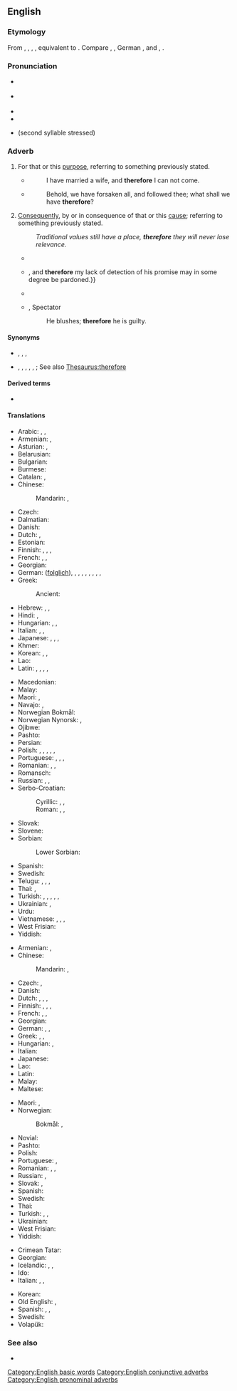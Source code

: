 {{also|therefor|therfore}}
==English==

===Etymology===
From {{etyl|enm|en}} {{m|enm|therfore}}, {{m|enm|therfor}}, {{m|enm|tharfore}}, {{m|enm|thorfore}}, equivalent to {{compound|there|pos1=pronomial adverb|for|lang=en}}. Compare {{cog|stq|deerfoar}}, {{cog|nl|daarvoor}}, German {{m|de|dafür}}, {{etyl|da|-}} and {{etyl|no|-}} {{m|da|derfor}}, {{cog|sv|därför}}.

===Pronunciation===
* {{a|RP}} {{IPA|/ˈðɛəfɔː/|lang=en}}
* {{a|GenAm}} {{IPA|/ˈðɛəɹfɔɹ/|lang=en}}
* {{audio|en-us-therefore.ogg|Audio (US)|lang=en}}
* {{hyphenation|there|fore|lang=en}}
* {{homophones|lang=en|therefor}} (second syllable stressed)

===Adverb===
{{en-adv|-}}

# {{lb|en|conjunctive}} For that or this [[purpose]], referring to something previously stated.
#* {{RQ:Authorized Version|Luke|14|20}}
#*: I have married a wife, and '''therefore''' I can not come.
#* {{RQ:Authorized Version|Matthew|19|27}}
#*: Behold, we have forsaken all, and followed thee; what shall we have '''therefore'''?
# {{lb|en|conjunctive}} [[consequently|Consequently]], by or in consequence of that or this [[cause]]; referring to something previously stated.
#: ''Traditional values still have a place, '''therefore''' they will never lose relevance.''
#* {{quote-book|year=1637|author={{w|René Descartes}}|title={{w|Discourse on the Method}}
|passage=Je pense, donc je suis (I think, '''therefore''' I am)}}
#* {{quote-book|year=1898|author={{w|Winston Churchill (novelist)|Winston Churchill}}
|title={{w|The Celebrity}}|chapter=1
|passage=In the old days, to my commonplace and unobserving mind, he gave no evidences of genius whatsoever. He never read me any of his manuscripts,&nbsp;{{...}}, and '''therefore''' my lack of detection of his promise may in some degree be pardoned.}}
#* {{quote-magazine|year=2012|month=March-April|author=[[w:Terry Sejnowski|Terrence J. Sejnowski]]
|volume=100|issue=2|page=171|magazine={{w|American Scientist}}
|title=[http://www.americanscientist.org/bookshelf/pub/well-connected-brains Well-connected Brains]
|passage=Creating a complete map of the human connectome would '''therefore''' be a monumental milestone but not the end of the journey to understanding how our brains work.}}
#* {{rfdate}}, Spectator
#*: He blushes; '''therefore''' he is guilty.

====Synonyms====
* {{sense|for that purpose}} {{l|en|so}}, {{l|en|thus}}, {{l|en|to that end}}, {{l|en|to this end}}
* {{sense|consequently}} {{l|en|hence}}, {{l|en|then}}, {{l|en|thus}}, {{l|en|accordingly}}, {{l|en|as a result}}, {{l|en|∴}} {{qualifier|math}}; See also [[Thesaurus:therefore]]

====Derived terms====
* {{l|en|I think; therefore I am}}

====Translations====
{{trans-top|for that or this reason; for that}}
* Arabic: {{t|ar|لِذٰلِكَ}}, {{t|ar|لِذٰلِكَ}}, {{t|ar|لِهٰذَا}}
* Armenian: {{t+|hy|ուրեմն}}, {{t+|hy|ուստի}}
* Asturian: {{t|ast|poro}}, {{t|ast|por eso}}
* Belarusian: {{t|be|таму́}}
* Bulgarian: {{t+|bg|затова́}}
* Burmese: {{t+|my|ထို့ကြောင့်}}
* Catalan: {{t|ca|per tant}}, {{t|ca|per això}}
* Chinese:
*: Mandarin: {{t+|cmn|所以|tr=suǒyǐ|sc=Hani}}, {{t+|cmn|因此|tr=yīncǐ|sc=Hani}}
* Czech: {{t+|cs|proto}}
* Dalmatian: {{t|dlm|duanc}}
* Danish: {{t+|da|derfor}}
* Dutch: {{t+|nl|daarom}}, {{t+|nl|daarvoor}}
* Estonian: {{t+|et|sellepärast}}
* Finnish: {{t+|fi|siksi}}, {{t|fi|sen vuoksi}}, {{t|fi|sen takia}}, {{t+|fi|joten}}
* French: {{t+|fr|donc}}, {{t|fr|pour ça}}, {{t+|fr|en conséquence}}
* Georgian: {{t|ka|მაშასადამე}}
* German: {{t+|de|also}} ([[folglich]]), {{t+|de|daher}}, {{qualifier|archaic, literary}} {{t|de|sonach}}, {{t+|de|darum}}, {{qualifier|literary}} {{t+|de|demnach}}, {{t+|de|demzufolge}}, {{t+|de|deshalb}}, {{t+|de|deswegen}}, {{t+|de|mithin}}, {{t+|de|somit}}
* Greek: {{t+|el|επομένως}}
*: Ancient: {{t|grc|οὖν}}
* Hebrew: {{t+|he|אָז|tr=az}}, {{t|he|עַל כֵּן|sc=Hebr}}, {{t|he|לְפִיכָךְ|sc=Hebr}}
* Hindi: {{t|hi|इसलिए}}, {{t|hi|इसलिये}}
* Hungarian: {{t+|hu|azért}}, {{t+|hu|ezért}}, {{t+|hu|emiatt}}
* Italian: {{t+|it|quindi}}, {{t+|it|dunque}}, {{t+|it|perciò}}
* Japanese: {{t|ja|それ故に|tr=それゆえに, soreyue ni|sc=Jpan}}, {{t|ja|故に|tr=ゆえに, yue ni|sc=Jpan}}, {{t|ja|ですから|tr=desu kara}}, {{t|ja|従って|tr=したがって, shitagatte}}
* Khmer: {{t|km|អញ្ចឹង}}
* Korean: {{t+|ko|따라서}}, {{t+|ko|그래서}}, {{t+|ko|그러므로}}
* Lao: {{t|lo|ດັ່ງນັ້ນ}}
* Latin: {{t+|la|ergō}}, {{t|la|igitur}}, {{t+|la|itaque}}, {{t+|la|autem}}, {{t|la|propterea}}
{{trans-mid}}
* Macedonian: {{t|mk|затоа}}
* Malay: {{t|ms|jadi}}
* Maori: {{t|mi|nā reira}} {{qualifier|refers to past events}}, {{t|mi|mā reira}} {{qualifier|for future events}}
* Navajo: {{t|nv|háálá}}, {{t|nv|éí biniinaa}}
* Norwegian Bokmål: {{t+|nb|derfor}} 
* Norwegian Nynorsk: {{t|nn|difor}}, {{t|nn|derfor}}
* Ojibwe: {{t|oj|nindawaa}}
* Pashto: {{t|ps|ځکه|tr=źëka}}
* Persian: {{t|fa|بدلیل آن|tr=be-dalil-e ân|sc=fa-Arab}}
* Polish: {{t+|pl|więc}}, {{t+|pl|zatem}}, {{t+|pl|dlatego}}, {{t+|pl|przeto}}, {{t|pl|tak że}}, {{t+|pl|toteż}}
* Portuguese: {{t+|pt|portanto}}, {{t|pt|assim sendo}}, {{t|pt|por isto}}, {{t+|pt|logo}}
* Romanian: {{t+|ro|deci}}, {{t+|ro|așadar}}, {{t|ro|prin urmare}}
* Romansch: {{t|rm|perquai}}
* Russian: {{t+|ru|поэ́тому}}, {{t+|ru|потому́}}, {{t+|ru|посему́}} {{qualifier|dated or poetic}}
* Serbo-Croatian:
*: Cyrillic: {{t|sh|дакле}}, {{t|sh|стога}}, {{t|sh|зато}}
*: Roman: {{t+|sh|dakle}}, {{t+|sh|stoga}}, {{t+|sh|zato}}
* Slovak: {{t|sk|preto}}
* Slovene: {{t|sl|zato}}
* Sorbian:
*: Lower Sorbian: {{t|dsb|togodla}}
* Spanish: {{t+|es|por eso}}
* Swedish: {{t+|sv|därför}}
* Telugu: {{t|te|అందుకే}}, {{t+|te|కాబట్టి}}, {{t+|te|అందుచేత}}, {{t+|te|కనుక}}
* Thai: {{t+|th|ดังนั้น}}, {{t|th|แล้วจึง}}
* Turkish: {{qualifier|obsolete}} {{t+|tr|binaenaleyh}}, {{t|tr|bu nedenle}}, {{t|tr|bu yüzden}}, {{t|tr|o yüzden}}, {{t|tr|bundan dolayı}}, {{t+|tr|dolayısıyla}}
* Ukrainian: {{t|uk|тому́}}, {{t|uk|зати́м}}
* Urdu: {{t|ur|اس لئے|tr=is li'e|sc=ur-Arab}}
* Vietnamese: {{t|vi|bởi vậy}}, {{t|vi|cho nên}}, {{t+|vi|vì thế}}, {{t+|vi|vậy thì}}
* West Frisian: {{t|fy|dêrom}}
* Yiddish: {{t|yi|דערפֿאַר|sc=Hebr}}
{{trans-bottom}}

{{trans-top|consequently; by consequence}}
* Armenian: {{t|hy|հետևաբար}}, {{t+|hy|ուստի}}
* Chinese:
*: Mandarin: {{t+|cmn|所以|tr=suǒyǐ|sc=Hani}}, {{t+|cmn|因此|tr=yīncǐ|sc=Hani}}
* Czech: {{t+|cs|proto}}, {{t+|cs|tudíž}}
* Danish: {{t+|da|derfor}}
* Dutch: {{t+|nl|daarom}}, {{t+|nl|bijgevolg}} {{qualifier|formal}}, {{t+|nl|daardoor}} {{qualifier|beginning of sentence}}, {{t+|nl|waardoor}} {{qualifier|not in beginning of sentence}}
* Finnish: {{t+|fi|siksi}}, {{t|fi|sen vuoksi}}, {{t|fi|sen takia}}, {{t+|fi|joten}}
* French: {{t+|fr|par conséquent}}, {{t+|fr|en conséquence}}, {{t+|fr|donc}}
* Georgian: {{t|ka|შესაბამისად}}
* German: {{t+|de|deswegen}}, {{t+|de|deshalb}}, {{t+|de|darum}}
* Greek: {{t+|el|επομένως}}, {{t+|el|οπότε}}, {{t+|el|άρα}}
* Hungarian: {{t+|hu|következésképpen}}, {{t+|hu|tehát}}
* Italian: {{t+|it|dunque}}
* Japanese: {{t|ja|従って|tr=したがって, shitagatte}}
* Lao: {{t-needed|lo}}
* Latin: {{t|la|igitur}}
* Malay: {{t|ms|jadi}}
* Maltese: {{t|mt|għaldaqstant}}
{{trans-mid}}
* Maori: {{t|mi|nā reira}} {{q|refers to past events}}, {{t|mi|mā reira}} {{q|for future events}}
* Norwegian:
*: Bokmål: {{t|nb|følgelig}}, {{t|nb|således}}
* Novial: {{t|nov|dunke}}
* Pashto: {{t+|ps|نو|tr=no}}
* Polish: {{t+|pl|więc}}
* Portuguese: {{t+|pt|portanto}}, {{t+|pt|consequentemente}}
* Romanian: {{t+|ro|deci}}, {{t+|ro|așadar}}, {{t|ro|prin urmare}}
* Russian: {{t+|ru|сле́довательно}}, {{qualifier|somewhat}} {{t+|ru|зато́}}
* Slovak: {{t|sk|teda}}, {{t|sk|takže}}
* Spanish: {{t+|es|por eso}}
* Swedish: {{t+|sv|därför}}
* Thai: {{t+|th|จึง}}
* Turkish: {{t|tr|bu yüzden}}, {{t|tr|bundan dolayı}}, {{t|tr|o yüzden}}
* Ukrainian: {{t|uk|о́тже}}
* West Frisian: {{t|fy|dêrom}}
* Yiddish: {{t|yi|דערפֿאַר|sc=Hebr}}
{{trans-bottom}}

{{checktrans-top}}
* Crimean Tatar: {{t-check|crh|ayse}}
* Georgian: {{t-check|ka|ამიტომ}}
* Icelandic: {{t+check|is|þess vegna}}, {{t-check|is|þar af leiðir}}, {{t-check|is|þar af leiðandi}}
* Ido: {{t+check|io|do}}
* Italian: {{t+check|it|dunque}}, {{t+check|it|quindi}}, {{t-check|it|per questo}}
{{trans-mid}}
* Korean: {{t+check|ko|그러므로|sc=Kore}}
* Old English: {{t-check|ang|þæs|sc=Latinx}}, {{t-check|ang|þȳ|sc=Latinx}} <!-- was "[[þy|þȳ]]" - assumed inflected form or vocalised spelling; please verify if linking is acceptable. see [[User:Kephir/gadgets/xte#Translation_fixing]] -->
* Spanish: {{t+check|es|por consiguiente}}, {{t+check|es|por lo tanto}}, {{t+check|es|por eso}}
* Swedish: {{t+check|sv|därför}}
* Volapük: {{t+check|vo|klu}}
{{trans-bottom}}

===See also===
* {{list:en:here-there-where}}

[[Category:English basic words]]
[[Category:English conjunctive adverbs]]
[[Category:English pronominal adverbs]]